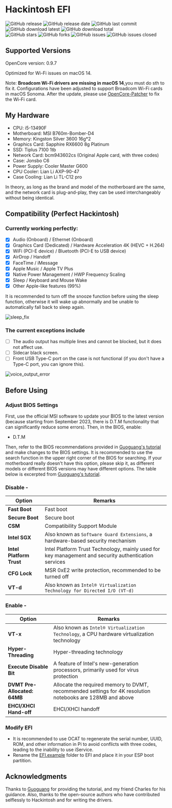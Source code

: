 # Hackintosh EFI

![GitHub release](https://img.shields.io/github/v/release/Gloridust/Hackintosh-msi_b760-i5-13490F?style=flat-square)
![GitHub release date](https://img.shields.io/github/release-date/Gloridust/Hackintosh-msi_b760-i5-13490F?style=flat-square)
![GitHub last commit](https://img.shields.io/github/last-commit/Gloridust/Hackintosh-msi_b760-i5-13490F?style=flat-square)
![GitHub download latest](https://img.shields.io/github/downloads/Gloridust/Hackintosh-msi_b760-i5-13490F/latest/total?style=flat-square)
![GitHub download total](https://img.shields.io/github/downloads/Gloridust/Hackintosh-msi_b760-i5-13490F/total?style=flat-square)  
![GitHub stars](https://img.shields.io/github/stars/Gloridust/Hackintosh-msi_b760-i5-13490F?style=flat-square)
![GitHub forks](https://img.shields.io/github/forks/Gloridust/Hackintosh-msi_b760-i5-13490F?style=flat-square)
![GitHub issues](https://img.shields.io/github/issues/Gloridust/Hackintosh-msi_b760-i5-13490F?style=flat-square)
![GitHub issues closed](https://img.shields.io/github/issues-closed/Gloridust/Hackintosh-msi_b760-i5-13490F?style=flat-square)  

## Supported Versions

OpenCore version: 0.9.7

Optimized for Wi-Fi issues on macOS 14.

Note: **Broadcom Wi-Fi drivers are missing in macOS 14**,you must do sth to fix it. Configurations have been adjusted to support Broadcom Wi-Fi cards in macOS Sonoma. After the update, please use [OpenCore-Patcher](https://github.com/dortania/OpenCore-Legacy-Patcher/releases) to fix the Wi-Fi card.

## My Hardware

- CPU: i5-13490F
- Motherboard: MSI B760m-Bomber-D4
- Memory: Kingston Silver 3600 16g*2
- Graphics Card: Sapphire RX6600 8g Platinum
- SSD: Tiplus 7100 1tb
- Network Card: bcm943602cs (Original Apple card, with three codes)
- Case: Jonsbo C6
- Power Supply: Cooler Master G600
- CPU Cooler: Lian Li AXP-90-47
- Case Cooling: Lian Li TL-C12 pro

In theory, as long as the brand and model of the motherboard are the same, and the network card is plug-and-play, they can be used interchangeably without being identical.

## Compatibility (Perfect Hackintosh)

### Currently working perfectly:

- [x] Audio (Onboard) / Ethernet (Onboard)
- [x] Graphics Card (Dedicated) / Hardware Acceleration 4K (HEVC + H.264)
- [x] WiFi (PCI-E device) / Bluetooth (PCI-E to USB device)
- [x] AirDrop / Handoff
- [x] FaceTime / iMessage
- [x] Apple Music / Apple TV Plus
- [x] Native Power Management / HWP Frequency Scaling
- [x] Sleep / Keyboard and Mouse Wake
- [x] Other Apple-like features (99%)

It is recommended to turn off the snooze function before using the sleep function, otherwise it will wake up abnormally and be unable to automatically fall back to sleep again.

![sleep_fix](/readme_src/sleep_fix.png)

### The current exceptions include

- [ ] The audio output has multiple lines and cannot be blocked, but it does not affect use.
- [ ] Sidecar black screen.
- [ ] Front USB Type-C port on the case is not functional (if you don't have a Type-C port, you can ignore this).

![voice_output_error](/readme_src/voice_output_error.png)

## Before Using

### Adjust BIOS Settings
First, use the official MSI software to update your BIOS to the latest version (because starting from September 2023, there is D.T.M functionality that can significantly reduce some errors).
Then, in the BIOS, enable:
- D.T.M

Then, refer to the BIOS recommendations provided in [Guoguang's tutorial](https://apple.sqlsec.com/3-%E5%87%86%E5%A4%87%E5%B7%A5%E4%BD%9C/3-1/#intel-bios) and make changes to the BIOS settings. It is recommended to use the search function in the upper right corner of the BIOS for searching. If your motherboard really doesn't have this option, please skip it, as different models or different BIOS versions may have different options. The table below is excerpted from [Guoguang's tutorial](https://apple.sqlsec.com/3-%E5%87%86%E5%A4%87%E5%B7%A5%E4%BD%9C/3-1/#intel-bios).

### Disable - 

| Option                  | Remarks                                                      |
| ------------------------ | ------------------------------------------------------------ |
| **Fast Boot**            | Fast boot                                                     |
| **Secure Boot**          | Secure boot                                                   |
| **CSM**                  | Compatibility Support Module                                 |
| **Intel SGX**            | Also known as `Software Guard Extensions`, a hardware-based security mechanism |
| **Intel Platform Trust** | Intel Platform Trust Technology, mainly used for key management and security authentication services |
| **CFG Lock**             | MSR 0xE2 write protection, recommended to be turned off       |
| **VT-d**                 | Also known as `Intel® Virtualization Technology for Directed I/O (VT-d)` |

### Enable - 

| Option                                  | Remarks                                                      |
| --------------------------------------- | ------------------------------------------------------------ |
| **VT-x**                                | Also known as `Intel® Virtualization Technology`, a CPU hardware virtualization technology |
| **Hyper-Threading**                     | Hyper-threading technology                                    |
| **Execute Disable Bit**                 | A feature of Intel's new-generation processors, primarily used for virus protection |
| **DVMT Pre-Allocated: 64MB**            | Allocate the required memory to DVMT, recommended settings for 4K resolution notebooks are 128MB and above |
| **EHCI/XHCI Hand-off**                  | EHCI/XHCI handoff                                             |

### Modify EFI
- It is recommended to use OCAT to regenerate the serial number, UUID, ROM, and other information in Pi to avoid conflicts with three codes, leading to the inability to use iService.
- Rename the [EFI.example](/EFI.example/) folder to EFI and place it in your ESP boot partition.

## Acknowledgments
Thanks to [Guoguang](https://github.com/sqlsec) for providing the tutorial, and my friend Charles for his guidance. Also, thanks to the open-source authors who have contributed selflessly to Hackintosh and for writing the drivers.